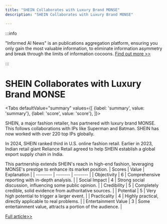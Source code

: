 ```yaml
---
title: "SHEIN Collaborates with Luxury Brand MONSE"
description: "SHEIN Collaborates with Luxury Brand MONSE"

---
```



:::info

"Informed AI News" is an publications aggregation platform, ensuring you only gain the most valuable information, to eliminate information asymmetry and break through the limits of information cocoons.  [Find out more >>](/)

:::

# SHEIN Collaborates with Luxury Brand MONSE


<Tabs
	defaultValue="summary"
	values={[
	{label: 'summary', value: 'summary'},
	{label: 'score', value: 'score'},
]}>
<TabItem value="summary">


SHEIN, a major fashion retailer, has partnered with luxury brand MONSE. This follows collaborations with IPs like Superman and Batman. SHEIN has now worked with over 220 top IPs globally.

In 2024, SHEIN ranked third in U.S. online fashion retail. Earlier in 2023, Indian retail giant Reliance Retail agreed to help SHEIN establish a global export supply chain in India.

This partnership extends SHEIN's reach in high-end fashion, leveraging MONSE's prestige to enhance its market position.
</TabItem>
<TabItem value="score">
	| Scores     | Value   | Explanation |
	| -------- | ------- | ------- |
	| Objectivity  | 6    | Comprehensive reporting with in-depth analysis.    |
	| Social Impact | 4     | Strong social discussion, influencing some public opinion.    |
	| Credibility    | 5    | Completely credible, solid evidence from authoritative sources.    |
	| Potential    | 5    | Very high potential to trigger a larger event.    |
	| Practicality    | 4    | Highly practical, directly applicable to real problems.    |
	| Entertainment Value    | 3    | Some entertainment value, attracts a portion of the audience.    |
</TabItem>
</Tabs>

[Full article>>](https://readhub.cn/topic/8bqh7N9i4kO)
